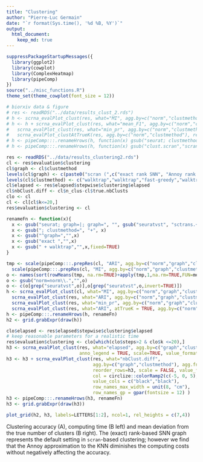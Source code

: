 ```yaml
---
title: "Clustering"
author: "Pierre-Luc Germain"
date: "`r format(Sys.time(), '%d %B, %Y')`"
output:
  html_document:
    keep_md: true
---
```


```r
suppressPackageStartupMessages({
  library(ggplot2)
  library(cowplot)
  library(ComplexHeatmap)
  library(pipeComp)
})
source("../misc_functions.R")
theme_set(theme_cowplot(font_size = 12))
```

```r
# biorxiv data & figure
# res <- readRDS("../data/results_clust_2.rds")
# h <- scrna_evalPlot_clust(res, what="MI", agg.by=c("norm","clustmethod"), scale=TRUE, anno_legend = FALSE)
# h <- h + scrna_evalPlot_clust(res, what="mean_F1", agg.by=c("norm","clustmethod"), scale=TRUE, reorder_rows = h, anno_legend = FALSE) +
#   scrna_evalPlot_clust(res, what="min_pr", agg.by=c("norm","clustmethod"), scale=TRUE, reorder_rows = h, anno_legend = FALSE) +
#   scrna_evalPlot_clustAtTrueK(res, agg.by=c("norm","clustmethod"), reorder_rows = h, anno_legend = FALSE)
# h <- pipeComp:::.renameHrows(h, function(x) gsub("seurat; clustmethod=|; clustmethod=", "", gsub("seuratvst", "sctransform + ", x)))
# h <- pipeComp:::.renameHrows(h, function(x) gsub("clust.scran","scran (walktrap)",gsub("clust.scran.fg", "scran (fast_greedy)", x)))

res <- readRDS("../data/results_clustering2.rds")
cl <- res$evaluation$clustering
cl$graph <- cl$clustmethod
levels(cl$graph) <- c(paste0("scran (",c("exact rank SNN", "Annoy rank SNN", "exact rank SNN", "exact KNN", "Annoy KNN", "exact SNN", "Annoy SNN"),")"), "Seurat SNN")
levels(cl$clustmethod) <- c("walktrap","walktrap","fast-greedy","walktrap","walktrap","walktrap","walktrap","Seurat")
cl$elapsed <- res$elapsed$stepwise$clustering$elapsed
cl$nbClust.diff <- cl$n_clus-cl$true.nbClusts
clo <- cl
cl <- cl[cl$k<=20,]
res$evaluation$clustering <- cl

renameFn <- function(x){
  x <- gsub("seurat; graph=|; graph=", "", gsub("seuratvst", "sctrans.+", x))
  x <- gsub("; clustmethod=", "+", x)
  x <- gsub("^graph=","",x)
  x <- gsub("exact ","",x)
  x <- gsub(" + walktrap","",x,fixed=TRUE)
}

tmp <- scale(pipeComp:::.prepRes(cl, "ARI", agg.by=c("norm","graph","clustmethod"))) + 
  scale(pipeComp:::.prepRes(cl, "MI", agg.by=c("norm","graph","clustmethod")))
o <- names(sort(rowMeans(tmp, na.rm=TRUE)+apply(tmp,1,na.rm=TRUE,FUN=median), decreasing = TRUE))
o <- gsub("norm=norm\\.","",o)
o <- c(o[grep("seuratvst",o)],o[grep("seuratvst",o,invert=TRUE)])
h <- scrna_evalPlot_clust(cl, what="MI", agg.by=c("norm","graph","clustmethod"), agg.fn = median, scale=TRUE, anno_legend = FALSE, reorder_rows=o, row_names_max_width = unit(8, "cm"), row_names_gp = gpar(fontsize = 11)) +
  scrna_evalPlot_clust(res, what="ARI", agg.by=c("norm","graph","clustmethod"), agg.fn = median, scale=TRUE, reorder_rows = o, anno_legend = FALSE) +
  scrna_evalPlot_clust(res, what="min_pr", agg.by=c("norm","graph","clustmethod"), agg.fn = median, scale=TRUE, reorder_rows = o, anno_legend = FALSE) +
  scrna_evalPlot_clust(res, what="ARI", atTrueK = TRUE, agg.by=c("norm","graph","clustmethod"), agg.fn = median, reorder_rows = o, anno_legend = FALSE, row_names_max_width = unit(8, "cm"), row_names_gp = gpar(fontsize = 11))
h <- pipeComp:::.renameHrows(h, renameFn)
h2 <- grid.grabExpr(draw(h))
```



```r
clo$elapsed <- res$elapsed$stepwise$clustering$elapsed
# keep reasonable parameters for a realistic time
res$evaluation$clustering <- clo[which(clo$steps>2 & clo$k <=20),]
h3 <- scrna_evalPlot_clust(res, what="elapsed", agg.by=c("graph","clustmethod"),
                           anno_legend = TRUE, scale=TRUE, value_format = "%.1f" )
h3 <- h3 + scrna_evalPlot_clust(res, what="nbClust.diff", 
                                agg.by=c("graph","clustmethod"), agg.fn = median,
                                reorder_rows=h3, scale = FALSE, value_format = "%.1f", 
                                col = circlize::colorRamp2(c(-5, 0, 5), c("red", "white", "Darkblue")),
                                value_cols = c("black","black"), 
                                row_names_max_width = unit(8, "cm"),
                                row_names_gp = gpar(fontsize = 12) )
h3 <- pipeComp:::.renameHrows(h3, renameFn)
h3 <- grid.grabExpr(draw(h3))
```

```r
plot_grid(h2, h3, labels=LETTERS[1:2], ncol=1, rel_heights = c(7,4))
```
Clustering accuracy (A), computing time (B left) and mean deviation from the true number of clusters (B right). The (exact) rank-based SNN graph represents the default setting in `scran`-based clustering; however we find that the Annoy approximation to the KNN diminishes the computing costs without negatively affecting the accuracy.
